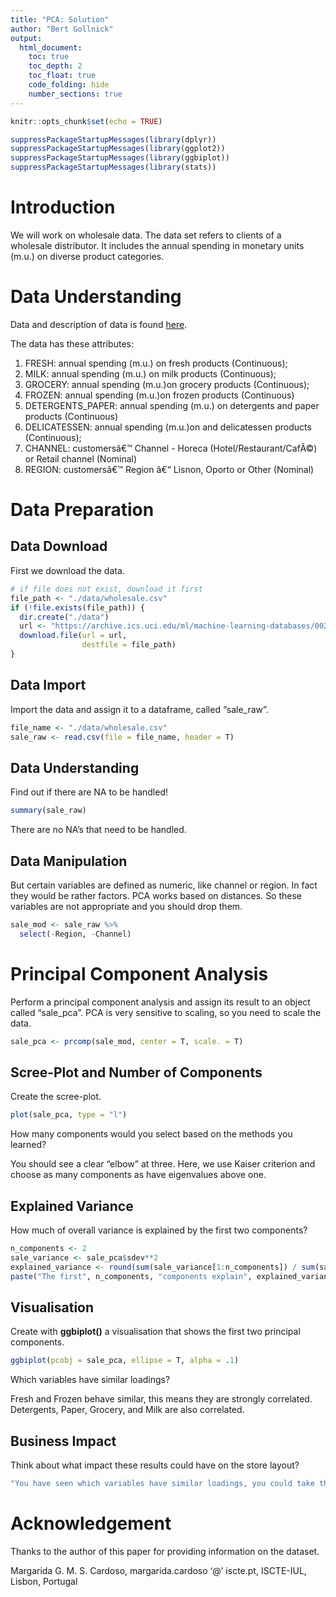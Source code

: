 ```yaml
---
title: "PCA: Solution"
author: "Bert Gollnick"
output: 
  html_document:
    toc: true
    toc_depth: 2
    toc_float: true
    code_folding: hide
    number_sections: true
---
```


```r
knitr::opts_chunk$set(echo = TRUE)
```

```r
suppressPackageStartupMessages(library(dplyr))
suppressPackageStartupMessages(library(ggplot2))
suppressPackageStartupMessages(library(ggbiplot))
suppressPackageStartupMessages(library(stats))
```

# Introduction

We will work on wholesale data. The data set refers to clients of a wholesale distributor. It includes the annual spending in monetary units (m.u.) on diverse product categories.

# Data Understanding

Data and description of data is found [here](https://archive.ics.uci.edu/ml/datasets/Wholesale+customers).

The data has these attributes:

1)	FRESH: annual spending (m.u.) on fresh products (Continuous); 
2)	MILK: annual spending (m.u.) on milk products (Continuous); 
3)	GROCERY: annual spending (m.u.)on grocery products (Continuous); 
4)	FROZEN: annual spending (m.u.)on frozen products (Continuous) 
5)	DETERGENTS_PAPER: annual spending (m.u.) on detergents and paper products (Continuous) 
6)	DELICATESSEN: annual spending (m.u.)on and delicatessen products (Continuous); 
7)	CHANNEL: customersâ€™ Channel - Horeca (Hotel/Restaurant/CafÃ©) or Retail channel (Nominal) 
8)	REGION: customersâ€™ Region â€“ Lisnon, Oporto or Other (Nominal) 

# Data Preparation

## Data Download

First we download the data.

```r
# if file does not exist, download it first
file_path <- "./data/wholesale.csv"
if (!file.exists(file_path)) {
  dir.create("./data")
  url <- "https://archive.ics.uci.edu/ml/machine-learning-databases/00292/Wholesale%20customers%20data.csv"
  download.file(url = url, 
                destfile = file_path)
}
```

## Data Import

Import the data and assign it to a dataframe, called "sale_raw".

```r
file_name <- "./data/wholesale.csv"
sale_raw <- read.csv(file = file_name, header = T)
```

## Data Understanding

Find out if there are NA to be handled!

```r
summary(sale_raw)
```

There are no NA's that need to be handled.

## Data Manipulation

But certain variables are defined as numeric, like channel or region. In fact they would be rather factors. PCA works based on distances. So these variables are not appropriate and you should drop them.

```r
sale_mod <- sale_raw %>% 
  select(-Region, -Channel)
```

# Principal Component Analysis

Perform a principal component analysis and assign its result to an object called "sale_pca". PCA is very sensitive to scaling, so you need to scale the data. 

```r
sale_pca <- prcomp(sale_mod, center = T, scale. = T)
```

## Scree-Plot and Number of Components

Create the scree-plot.

```r
plot(sale_pca, type = "l")
```

How many components would you select based on the methods you learned?

You should see a clear "elbow" at three. Here, we use Kaiser criterion and choose as many components as have eigenvalues above one.

## Explained Variance

How much of overall variance is explained by the first two components?

```r
n_components <- 2
sale_variance <- sale_pca$sdev**2
explained_variance <- round(sum(sale_variance[1:n_components]) / sum(sale_variance) * 100, 2)
paste("The first", n_components, "components explain", explained_variance, "% of all variance.")
```

## Visualisation

Create with **ggbiplot()** a visualisation that shows the first two principal components.

```r
ggbiplot(pcobj = sale_pca, ellipse = T, alpha = .1)
```

Which variables have similar loadings?

Fresh and Frozen behave similar, this means they are strongly correlated. Detergents, Paper, Grocery, and Milk are also correlated.

## Business Impact

Think about what impact these results could have on the store layout?

```r
"You have seen which variables have similar loadings, you could take this into account and place them close to each other."
```


# Acknowledgement

Thanks to the author of this paper for providing information on the dataset.

Margarida G. M. S. Cardoso, margarida.cardoso '@' iscte.pt, ISCTE-IUL, Lisbon, Portugal